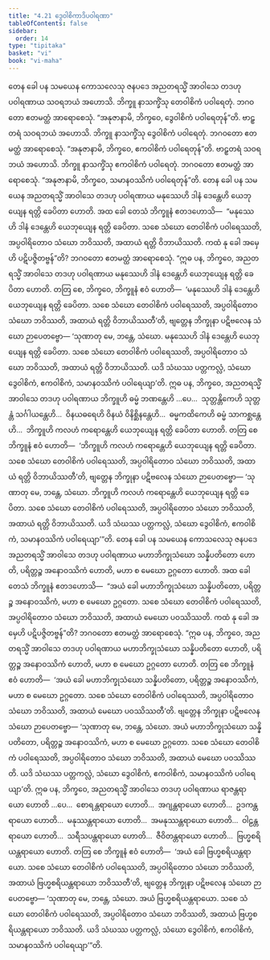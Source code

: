 ```yaml
---
title: "4.21 ဒွေဝါစိကာဒိပဝါရဏာ"
tableOfContents: false
sidebar:
  order: 14
type: "tipitaka"
basket: "vi"
book: "vi-maha"
---
```



<DynamicBreadcrumb />

<Division number="234" book="vi-maha">

<Paragraph number="1075" book="vi-maha">
တေန ခေါ ပန သမယေန ကောသလေသု ဇနပဒေ အညတရသ္မိံ အာဝါသေ တဒဟု ပဝါရဏာယ သဝရဘယံ အဟောသိ. ဘိက္ခူ နာသက္ခိံသု တေဝါစိကံ ပဝါရေတုံ. ဘဂဝတော ဧတမတ္ထံ အာရောစေသုံ. “အနုဇာနာမိ, ဘိက္ခဝေ, ဒွေဝါစိကံ ပဝါရေတုန်”တိ.
</Paragraph>

<Paragraph number="1076" book="vi-maha">
ဗာဠှတရံ သဝရဘယံ အဟောသိ. ဘိက္ခူ နာသက္ခိံသု ဒွေဝါစိကံ ပဝါရေတုံ. ဘဂဝတော ဧတမတ္ထံ အာရောစေသုံ. “အနုဇာနာမိ, ဘိက္ခဝေ, ဧကဝါစိကံ ပဝါရေတုန်”တိ.
</Paragraph>

<Paragraph number="1077" book="vi-maha">
ဗာဠှတရံ သဝရဘယံ အဟောသိ. ဘိက္ခူ နာသက္ခိံသု ဧကဝါစိကံ ပဝါရေတုံ. ဘဂဝတော ဧတမတ္ထံ အာရောစေသုံ. “အနုဇာနာမိ, ဘိက္ခဝေ, သမာနဝဿိကံ ပဝါရေတုန်”တိ.
</Paragraph>

<Paragraph number="1078" book="vi-maha">
တေန ခေါ ပန သမယေန အညတရသ္မိံ အာဝါသေ တဒဟု ပဝါရဏာယ မနုဿေဟိ ဒါနံ ဒေန္တေဟိ ယေဘုယျေန ရတ္တိ ခေပိတာ ဟောတိ. အထ ခေါ တေသံ ဘိက္ခူနံ ဧတဒဟောသိ—  “မနုဿေဟိ ဒါနံ ဒေန္တေဟိ ယေဘုယျေန ရတ္တိ ခေပိတာ. သစေ သံဃော တေဝါစိကံ ပဝါရေဿတိ, အပ္ပဝါရိတောဝ သံဃော ဘဝိဿတိ, အထာယံ ရတ္တိ ဝိဘာယိဿတိ. ကထံ နု ခေါ အမှေဟိ ပဋိပဇ္ဇိတဗ္ဗန်”တိ? ဘဂဝတော ဧတမတ္ထံ အာရောစေသုံ.
</Paragraph>

<Paragraph number="1079" book="vi-maha">
“ဣဓ ပန, ဘိက္ခဝေ, အညတရသ္မိံ အာဝါသေ တဒဟု ပဝါရဏာယ မနုဿေဟိ ဒါနံ ဒေန္တေဟိ ယေဘုယျေန ရတ္တိ ခေပိတာ ဟောတိ. တတြ စေ, ဘိက္ခဝေ, ဘိက္ခူနံ ဧဝံ ဟောတိ—  ‘မနုဿေဟိ ဒါနံ ဒေန္တေဟိ ယေဘုယျေန ရတ္တိ ခေပိတာ. သစေ သံဃော တေဝါစိကံ ပဝါရေဿတိ, အပ္ပဝါရိတောဝ သံဃော ဘဝိဿတိ, အထာယံ ရတ္တိ ဝိဘာယိဿတီ’တိ, ဗျတ္တေန ဘိက္ခုနာ ပဋိဗလေန သံဃော ဉာပေတဗ္ဗော—
</Paragraph>

<Paragraph number="1080" book="vi-maha">
‘သုဏာတု မေ, ဘန္တေ, သံဃော. မနုဿေဟိ ဒါနံ ဒေန္တေဟိ ယေဘုယျေန ရတ္တိ ခေပိတာ. သစေ သံဃော တေဝါစိကံ ပဝါရေဿတိ, အပ္ပဝါရိတောဝ သံဃော ဘဝိဿတိ, အထာယံ ရတ္တိ ဝိဘာယိဿတိ. ယဒိ သံဃဿ ပတ္တကလ္လံ, သံဃော ဒွေဝါစိကံ, ဧကဝါစိကံ, သမာနဝဿိကံ ပဝါရေယျာ’တိ.
</Paragraph>

<Paragraph number="1081" book="vi-maha">
ဣဓ ပန, ဘိက္ခဝေ, အညတရသ္မိံ အာဝါသေ တဒဟု ပဝါရဏာယ ဘိက္ခူဟိ ဓမ္မံ ဘဏန္တေဟိ …ပေ…  သုတ္တန္တိကေဟိ သုတ္တန္တံ သင်္ဂါယန္တေဟိ…  ဝိနယဓရေဟိ ဝိနယံ ဝိနိစ္ဆိနန္တေဟိ…  ဓမ္မကထိကေဟိ ဓမ္မံ သာကစ္ဆန္တေဟိ…  ဘိက္ခူဟိ ကလဟံ ကရောန္တေဟိ ယေဘုယျေန ရတ္တိ ခေပိတာ ဟောတိ. တတြ စေ ဘိက္ခူနံ ဧဝံ ဟောတိ—  ‘ဘိက္ခူဟိ ကလဟံ ကရောန္တေဟိ ယေဘုယျေန ရတ္တိ ခေပိတာ. သစေ သံဃော တေဝါစိကံ ပဝါရေဿတိ, အပ္ပဝါရိတောဝ သံဃော ဘဝိဿတိ, အထာယံ ရတ္တိ ဝိဘာယိဿတီ’တိ, ဗျတ္တေန ဘိက္ခုနာ ပဋိဗလေန သံဃော ဉာပေတဗ္ဗော—
</Paragraph>

<Paragraph number="1082" book="vi-maha">
‘သုဏာတု မေ, ဘန္တေ, သံဃော. ဘိက္ခူဟိ ကလဟံ ကရောန္တေဟိ ယေဘုယျေန ရတ္တိ ခေပိတာ. သစေ သံဃော တေဝါစိကံ ပဝါရေဿတိ, အပ္ပဝါရိတောဝ သံဃော ဘဝိဿတိ, အထာယံ ရတ္တိ ဝိဘာယိဿတိ. ယဒိ သံဃဿ ပတ္တကလ္လံ, သံဃော ဒွေဝါစိကံ, ဧကဝါစိကံ, သမာနဝဿိကံ ပဝါရေယျာ’”တိ.
</Paragraph>

<Paragraph number="1083" book="vi-maha">
တေန ခေါ ပန သမယေန ကောသလေသု ဇနပဒေ အညတရသ္မိံ အာဝါသေ တဒဟု ပဝါရဏာယ မဟာဘိက္ခုသံဃော သန္နိပတိတော ဟောတိ, ပရိတ္တဉ္စ အနောဝဿိကံ ဟောတိ, မဟာ စ မေဃော ဥဂ္ဂတော ဟောတိ. အထ ခေါ တေသံ ဘိက္ခူနံ ဧတဒဟောသိ—  “အယံ ခေါ မဟာဘိက္ခုသံဃော သန္နိပတိတော, ပရိတ္တဉ္စ အနောဝဿိကံ, မဟာ စ မေဃော ဥဂ္ဂတော. သစေ သံဃော တေဝါစိကံ ပဝါရေဿတိ, အပ္ပဝါရိတောဝ သံဃော ဘဝိဿတိ, အထာယံ မေဃော ပဝဿိဿတိ. ကထံ နု ခေါ အမှေဟိ ပဋိပဇ္ဇိတဗ္ဗန်”တိ? ဘဂဝတော ဧတမတ္ထံ အာရောစေသုံ.
</Paragraph>

<Paragraph number="1084" book="vi-maha">
“ဣဓ ပန, ဘိက္ခဝေ, အညတရသ္မိံ အာဝါသေ တဒဟု ပဝါရဏာယ မဟာဘိက္ခုသံဃော သန္နိပတိတော ဟောတိ, ပရိတ္တဉ္စ အနောဝဿိကံ ဟောတိ, မဟာ စ မေဃော ဥဂ္ဂတော ဟောတိ. တတြ စေ ဘိက္ခူနံ ဧဝံ ဟောတိ—  ‘အယံ ခေါ မဟာဘိက္ခုသံဃော သန္နိပတိတော, ပရိတ္တဉ္စ အနောဝဿိကံ, မဟာ စ မေဃော ဥဂ္ဂတော. သစေ သံဃော တေဝါစိကံ ပဝါရေဿတိ, အပ္ပဝါရိတောဝ သံဃော ဘဝိဿတိ, အထာယံ မေဃော ပဝဿိဿတီ’တိ. ဗျတ္တေန ဘိက္ခုနာ ပဋိဗလေန သံဃော ဉာပေတဗ္ဗော—
</Paragraph>

<Paragraph number="1085" book="vi-maha">
‘သုဏာတု မေ, ဘန္တေ, သံဃော. အယံ မဟာဘိက္ခုသံဃော သန္နိပတိတော, ပရိတ္တဉ္စ အနောဝဿိကံ, မဟာ စ မေဃော ဥဂ္ဂတော. သစေ သံဃော တေဝါစိကံ ပဝါရေဿတိ, အပ္ပဝါရိတောဝ သံဃော ဘဝိဿတိ, အထာယံ မေဃော ပဝဿိဿတိ. ယဒိ သံဃဿ ပတ္တကလ္လံ, သံဃော ဒွေဝါစိကံ, ဧကဝါစိကံ, သမာနဝဿိကံ ပဝါရေယျာ’တိ.
</Paragraph>

<Paragraph number="1086" book="vi-maha">
ဣဓ ပန, ဘိက္ခဝေ, အညတရသ္မိံ အာဝါသေ တဒဟု ပဝါရဏာယ ရာဇန္တရာယော ဟောတိ …ပေ…  စောရန္တရာယော ဟောတိ…  အဂျန္တရာယော ဟောတိ…  ဥဒကန္တရာယော ဟောတိ…  မနုဿန္တရာယော ဟောတိ…  အမနုဿန္တရာယော ဟောတိ…  ဝါဠန္တရာယော ဟောတိ…  သရီသပန္တရာယော ဟောတိ…  ဇီဝိတန္တရာယော ဟောတိ…  ဗြဟ္မစရိယန္တရာယော ဟောတိ. တတြ စေ ဘိက္ခူနံ ဧဝံ ဟောတိ—  ‘အယံ ခေါ ဗြဟ္မစရိယန္တရာယော. သစေ သံဃော တေဝါစိကံ ပဝါရေဿတိ, အပ္ပဝါရိတောဝ သံဃော ဘဝိဿတိ, အထာယံ ဗြဟ္မစရိယန္တရာယော ဘဝိဿတီ’တိ, ဗျတ္တေန ဘိက္ခုနာ ပဋိဗလေန သံဃော ဉာပေတဗ္ဗော—
</Paragraph>

<Paragraph number="1087" book="vi-maha">
‘သုဏာတု မေ, ဘန္တေ, သံဃော. အယံ ဗြဟ္မစရိယန္တရာယော. သစေ သံဃော တေဝါစိကံ ပဝါရေဿတိ, အပ္ပဝါရိတောဝ သံဃော ဘဝိဿတိ, အထာယံ ဗြဟ္မစရိယန္တရာယော ဘဝိဿတိ. ယဒိ သံဃဿ ပတ္တကလ္လံ, သံဃော ဒွေဝါစိကံ, ဧကဝါစိကံ, သမာနဝဿိကံ ပဝါရေယျာ’”တိ.
</Paragraph>
</Division>
